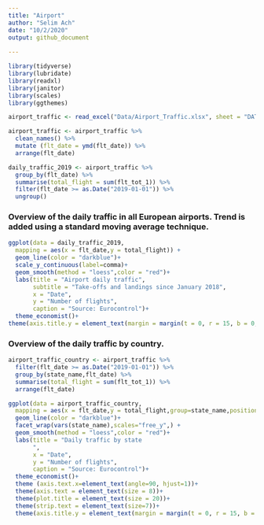 ```yaml
---
title: "Airport"
author: "Selim Ach"
date: "10/2/2020"
output: github_document
 
---
```


```r

library(tidyverse)
library(lubridate)
library(readxl)
library(janitor)
library(scales)
library(ggthemes)

airport_traffic <- read_excel("Data/Airport_Traffic.xlsx", sheet = "DATA")

airport_traffic <- airport_traffic %>%
  clean_names() %>% 
  mutate (flt_date = ymd(flt_date)) %>% 
  arrange(flt_date)

daily_traffic_2019 <- airport_traffic %>%
  group_by(flt_date) %>%
  summarise(total_flight = sum(flt_tot_1)) %>% 
  filter(flt_date >= as.Date("2019-01-01")) %>% 
  ungroup()
```

### Overview of the daily traffic in all European airports. Trend is added using a standard moving average technique.

```r

ggplot(data = daily_traffic_2019,
  mapping = aes(x = flt_date,y = total_flight)) +
  geom_line(color = "darkblue")+
  scale_y_continuous(label=comma)+
  geom_smooth(method = "loess",color = "red")+
  labs(title = "Airport daily traffic",
       subtitle = "Take-offs and landings since January 2018",
       x = "Date",
       y = "Number of flights",
       caption = "Source: Eurocontrol")+
  theme_economist()+
theme(axis.title.y = element_text(margin = margin(t = 0, r = 15, b = 0, l = 0)))

```

### Overview of the daily traffic by country. 

```r

airport_traffic_country <- airport_traffic %>% 
  filter(flt_date >= as.Date("2019-01-01")) %>% 
  group_by(state_name,flt_date) %>% 
  summarise(total_flight = sum(flt_tot_1)) %>% 
  arrange(flt_date)

ggplot(data = airport_traffic_country,
  mapping = aes(x = flt_date,y = total_flight,group=state_name,position="dodge")) +
  geom_line(color = "darkblue")+
  facet_wrap(vars(state_name),scales="free_y",) +
  geom_smooth(method = "loess",color = "red")+
  labs(title = "Daily traffic by state
       ",
       x = "Date",
       y = "Number of flights",
       caption = "Source: Eurocontrol")+
  theme_economist()+
  theme (axis.text.x=element_text(angle=90, hjust=1))+
  theme(axis.text = element_text(size = 8))+   
  theme(plot.title = element_text(size = 20))+
  theme(strip.text = element_text(size=7))+
  theme(axis.title.y = element_text(margin = margin(t = 0, r = 15, b = 0, l = 0)))

```






